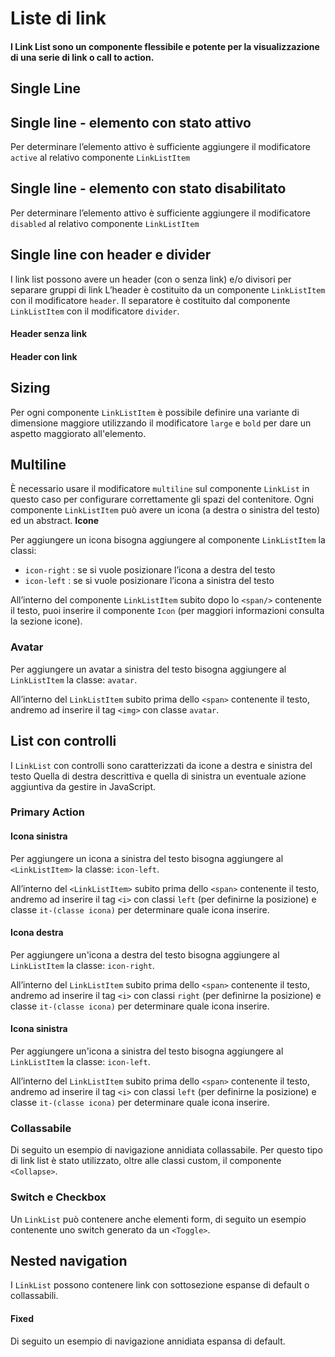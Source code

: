 
<Meta of={LinkListStories} />

# Liste di link

#### I Link List sono un componente flessibile e potente per la visualizzazione di una serie di link o call to action.

## Single Line

<Canvas of={LinkListStories._Esempi}></Canvas>

## Single line - elemento con stato attivo

Per determinare l’elemento attivo è sufficiente aggiungere il modificatore `active` al relativo componente `LinkListItem`

<Canvas of={LinkListStories._StatoAttivo}></Canvas>

## Single line - elemento con stato disabilitato

Per determinare l’elemento attivo è sufficiente aggiungere il modificatore `disabled` al relativo componente `LinkListItem`

<Canvas of={LinkListStories._StatoDisabilitato}></Canvas>

## Single line con header e divider

I link list possono avere un header (con o senza link) e/o divisori per separare gruppi di link
L’header è costituito da un componente `LinkListItem` con il modificatore `header`.
Il separatore è costituito dal componente `LinkListItem` con il modificatore `divider`.

#### Header senza link

<Canvas of={LinkListStories.HeaderEDividerNoLink}></Canvas>

#### Header con link

<Canvas of={LinkListStories.HeaderEDividerConLink}></Canvas>

## Sizing

Per ogni componente `LinkListItem` è possibile definire una variante di dimensione maggiore utilizzando il modificatore `large` e `bold` per dare un aspetto maggiorato all'elemento.

<Canvas of={LinkListStories.Sizing}></Canvas>

## Multiline

È necessario usare il modificatore `multiline` sul componente `LinkList` in questo caso per configurare correttamente gli spazi del contenitore.
Ogni componente `LinkListItem` può avere un icona (a destra o sinistra del testo) ed un abstract.
**Icone**

Per aggiungere un icona bisogna aggiungere al componente `LinkListItem` la classi:

-   `icon-right` : se si vuole posizionare l’icona a destra del testo
-   `icon-left` : se si vuole posizionare l’icona a sinistra del testo

All’interno del componente `LinkListItem` subito dopo lo `<span/>` contenente il testo, puoi inserire il componente `Icon` (per maggiori informazioni consulta la sezione icone).

<Canvas of={LinkListStories.EsempioMultiline}></Canvas>


### Avatar

Per aggiungere un avatar a sinistra del testo bisogna aggiungere al `LinkListItem` la classe: `avatar`.

All’interno del `LinkListItem` subito prima dello `<span>` contenente il testo, andremo ad inserire il tag `<img>` con classe `avatar`.

<Canvas of={LinkListStories.ConAvatar}></Canvas>

## List con controlli

I `LinkList` con controlli sono caratterizzati da icone a destra e sinistra del testo
Quella di destra descrittiva e quella di sinistra un eventuale azione aggiuntiva da gestire in JavaScript.

### Primary Action

#### Icona sinistra

Per aggiungere un icona a sinistra del testo bisogna aggiungere al `<LinkListItem>` la classe: `icon-left`.

All’interno del `<LinkListItem>` subito prima dello `<span>` contenente il testo, andremo ad inserire il tag `<i>` con classi `left` (per definirne la posizione) e classe `it-(classe icona)` per determinare quale icona inserire.

<Canvas of={LinkListStories.ControlliComponent}></Canvas>


#### Icona destra

Per aggiungere un'icona a destra del testo bisogna aggiungere al `LinkListItem` la classe: `icon-right`.

All’interno del `LinkListItem` subito prima dello `<span>` contenente il testo, andremo ad inserire il tag `<i>` con classi `right` (per definirne la posizione) e classe `it-(classe icona)` per determinare quale icona inserire.

<Canvas of={LinkListStories.ControlliSecondariComponent}></Canvas>


#### Icona sinistra

Per aggiungere un'icona a sinistra del testo bisogna aggiungere al `LinkListItem` la classe: `icon-left`.

All’interno del `LinkListItem` subito prima dello `<span>` contenente il testo, andremo ad inserire il tag `<i>` con classi `left` (per definirne la posizione) e classe `it-(classe icona)` per determinare quale icona inserire.


<Canvas of={LinkListStories.PrimaryESecondaryAction}></Canvas>

### Collassabile

Di seguito un esempio di navigazione annidiata collassabile.
Per questo tipo di link list è stato utilizzato, oltre alle classi custom, il componente `<Collapse>`.

<Canvas of={LinkListStories.CollapseExample}></Canvas>

### Switch e Checkbox
Un `LinkList` può contenere anche elementi form, di seguito un esempio contenente uno switch generato da un `<Toggle>`.

<Canvas of={LinkListStories.ConSwitch}></Canvas>

<Canvas of={LinkListStories.ConCheckbox}></Canvas>


## Nested navigation

I `LinkList` possono contenere link con sottosezione espanse di default o collassabili.

#### Fixed

Di seguito un esempio di navigazione annidiata espansa di default.

<Canvas of={LinkListStories.NavigationComponentFixed}></Canvas>
